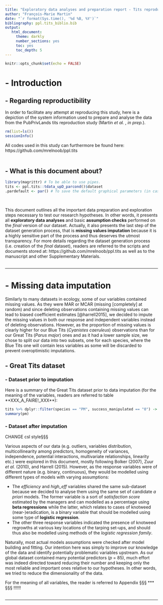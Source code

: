 ```yaml
---
title: "Exploratory data analyses and preparation report - Tits reproduction study, PubPrivLands project (Martin *et al.*, *in prep.*)"
author: "François-Marie Martin"
date: "`r format(Sys.time(), '%d %B, %Y')`"
bibliography: ppl.tits_biblio.bib
output:
   html_document:
     theme: darkly
     number_sections: yes
     toc: yes
     toc_depth: 5
---
```


```r
knitr::opts_chunk$set(echo = FALSE)
```

# - Introduction
## - Regarding reproductibility


In order to facilitate any attempt at reproducing this study, here is a depiction of the system information used to prepare and analyse the data from the PubPrivLands tits reproduction study (Martin *et al.* , *in prep.*).

```r
rm(list=ls())
sessionInfo()
```

All codes used in this study can furthermore be found here: https://github.com/mrelnoob/ppl.tits
\
\

## - What is this document about?  

```r
library(magrittr) # To be able to use pipes.
tits <- ppl.tits::tdata_upD_parcond()$dataset
.pardefault <- par() # To save the default graphical parameters (in case I want to restore them).
```
\

This document outlines all the important data preparation and exploration steps necessary to test our research hypotheses. In other words, it presents all **exploratory data analyses** and basic **assumption checks** performed on the *final* version of our dataset. Actually, it also presents the last step of the dataset generation process, that is **missing values imputation** because it is a highly sensitive part of the process and thus deserves the utmost transparency.
For more details regarding the dataset generation process (i.e. creation of the *final* dataset), readers are referred to the scripts and documents stored at: https://github.com/mrelnoob/ppl.tits as well as to the manuscript and other Supplementary Materials.
\
\

******

# - Missing data imputation

Similarly to many datasets in ecology, some of our variables contained missing values. As they were MAR or MCAR (missing [completely] at random) and since deleting observations containing missing values can lead to biased coefficient estimates [@harrell2015], we decided to impute the missing values in both our response and independent variables instead of deleting observations. However, as the proportion of missing values is clearly higher for our Blue Tits (*Cyanistes caeruleus*) observations than for our Great Tits (*Parus major*) ones and as it had a lower sample size, we chose to split our data into two subsets, one for each species, where the Blue Tits one will contain less variables as some will be discarded to prevent overoptimistic imputations. 

## - Great Tits dataset
### - Dataset prior to imputation

Here is a summary of the Great Tits dataset prior to data imputation (for the meaning of the variables, readers are referred to table **XXX_A_FAIRE!_XXX**):

```r
tits %>% dplyr::filter(species == "PM", success_manipulated == "0") -> pm
summary(pm)
```

### - Dataset after imputation

CHANGE csl style§§§




Various aspects of our data (e.g. outliers, variables distribution, multicollinearity among predictors, homogeneity of variances, independence, potential interactions, multivariate relationships, linearity etc.) were explored in this document, mostly following Bolker (2007), Zuur *et al.* (2010), and Harrell (2015). However, as the response variables were of different nature (e.g. binary, continuous), they would be modelled using different types of models with varying assumptions:

* The *efficiency* and *high_eff* variables shared the same sub-dataset because we decided to analyse them using the same set of candidate *a priori* models. The former variable is a sort of *satisfaction score* estimated by the managers and can modelled as a percentage using **beta regressions** while the latter, which relates to cases of knotweed (near-)eradication, is a binary variable that should be modelled using some type of **logistic regression**.
* The other three response variables indicated the presence of knotweed regrowths at various key locations of the tarping set-ups, and should thus also be modelled using methods of the *logistic regression family*.

Naturally, most actual models assumptions were checked after model building and fitting. Our intention here was simply to improve our knowledge of the data and identify potentially problematic variables upstream. As our global dataset contained many potential predictors (*p* = 85), much effort was indeed directed toward reducing their number and keeping only the most reliable and important ones relative to our hypotheses. In other words, we tried to reduce the dimensionality of the data. 

For the meaning of all variables, the reader is referred to Appendix §§§ *** §§§ !!!!!!
\
\

******

